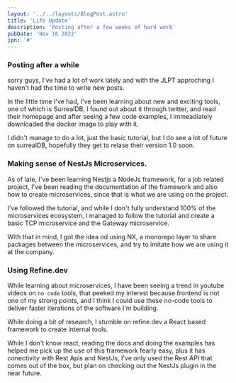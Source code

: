 ```yaml
---
layout: '../../layouts/BlogPost.astro'
title: 'Life Update'
description: 'Posting after a few weeks of hard work'
pubDate: 'Nov 16 2022'
jpn: '#'
---
```


### Posting after a while

sorry guys, I've had a lot of work lately and with the JLPT approching I haven't had the time to write new posts.

In the little time I've had, I've been learning about new and exciting tools, one of which is SurrealDB, I found out about it through twitter, and read their homepage and after seeing a few code examples, I immeadiately downloaded the docker image to play with it.

I didn't manage to do a lot, just the basic tutorial, but I do see a lot of future on surrealDB, hopefully they get to relase their version 1.0 soon.

### Making sense of NestJs Microservices.

As of late, I've been learning Nestjs a NodeJs framework, for a job related project, I've been reading the documentation of the framework and also how to create microservices, since that is what we are using on the project.

I've followed the tutorial, and while I don't fully understand 100% of the microservices ecosystem, I managed to follow the tutorial and create a basic TCP microservice and the Gateway microservice.

With that in mind, I got the idea od using NX, a monorepo layer to share packages between the microservices, and try to imitate how we are using it at the company.

### Using Refine.dev

While learning about microservices, I have been seeing a trend in youtube videos on `no code` tools, that peeked my interest because frontend is not one of my strong points, and I think I could use these no-code tools to deliver faster iterations of the software I'm building.

While doing a bit of research, I stumble on refine.dev a React based framework to create internal tools.

While I don't know react, reading the docs and doing the examples has helped me pick up the use of this framework fearly easy, plus it has conectivity with Rest Apis and NestJs, I've only used the Rest API that comes out of the box, but plan on checking out the NestJs plugin in the near future.